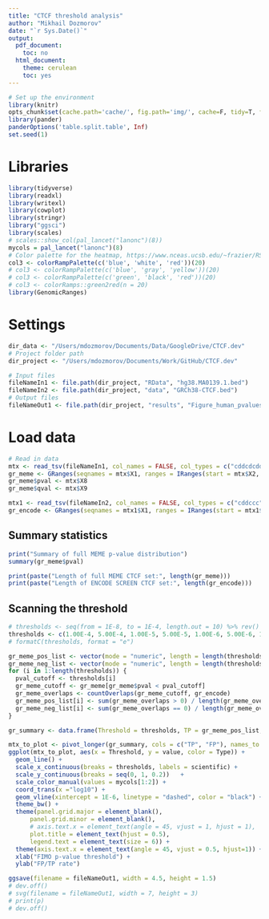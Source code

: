 ```yaml
---
title: "CTCF threshold analysis"
author: "Mikhail Dozmorov"
date: "`r Sys.Date()`"
output:
  pdf_document:
    toc: no
  html_document:
    theme: cerulean
    toc: yes
---
```


```r
# Set up the environment
library(knitr)
opts_chunk$set(cache.path='cache/', fig.path='img/', cache=F, tidy=T, fig.keep='high', echo=F, dpi=100, warnings=F, message=F, comment=NA, warning=F, results='as.is', fig.width = 10, fig.height = 6) #out.width=700, 
library(pander)
panderOptions('table.split.table', Inf)
set.seed(1)
```

# Libraries

```r
library(tidyverse)
library(readxl)
library(writexl)
library(cowplot)
library(stringr)
library("ggsci")
library(scales)
# scales::show_col(pal_lancet("lanonc")(8))
mycols = pal_lancet("lanonc")(8)
# Color palette for the heatmap, https://www.nceas.ucsb.edu/~frazier/RSpatialGuides/colorPaletteCheatsheet.pdf
col3 <- colorRampPalette(c('blue', 'white', 'red'))(20)
# col3 <- colorRampPalette(c('blue', 'gray', 'yellow'))(20)
# col3 <- colorRampPalette(c('green', 'black', 'red'))(20)
# col3 <- colorRamps::green2red(n = 20)
library(GenomicRanges)
```

# Settings

```r
dir_data <- "/Users/mdozmorov/Documents/Data/GoogleDrive/CTCF.dev"
# Project folder path
dir_project <- "/Users/mdozmorov/Documents/Work/GitHub/CTCF.dev"

# Input files
fileNameIn1 <- file.path(dir_project, "RData", "hg38.MA0139.1.bed")
fileNameIn2 <- file.path(dir_project, "data", "GRCh38-CTCF.bed")
# Output files
fileNameOut1 <- file.path(dir_project, "results", "Figure_human_pvalues_threshold.svg")
```

# Load data

```r
# Read in data
mtx <- read_tsv(fileNameIn1, col_names = FALSE, col_types = c("cddcdcdd"))
gr_meme <- GRanges(seqnames = mtx$X1, ranges = IRanges(start = mtx$X2, end = mtx$X3), strand = mtx$X6)
gr_meme$pval <- mtx$X8
gr_meme$qval <- mtx$X9

mtx1 <- read_tsv(fileNameIn2, col_names = FALSE, col_types = c("cddccc"))
gr_encode <- GRanges(seqnames = mtx1$X1, ranges = IRanges(start = mtx1$X2, end = mtx1$X3))
```

## Summary statistics

```r
print("Summary of full MEME p-value distribution")
summary(gr_meme$pval)

print(paste("Length of full MEME CTCF set:", length(gr_meme)))
print(paste("Length of ENCODE SCREEN CTCF set:", length(gr_encode)))
```

## Scanning the threshold

```r
# thresholds <- seq(from = 1E-8, to = 1E-4, length.out = 10) %>% rev()
thresholds <- c(1.00E-4, 5.00E-4, 1.00E-5, 5.00E-5, 1.00E-6, 5.00E-6, 1.00E-7, 5.00E-7, 1.00E-8)
# formatC(thresholds, format = "e")

gr_meme_pos_list <- vector(mode = "numeric", length = length(thresholds))
gr_meme_neg_list <- vector(mode = "numeric", length = length(thresholds))
for (i in 1:length(thresholds)) {
  pval_cutoff <- thresholds[i]
  gr_meme_cutoff <- gr_meme[gr_meme$pval < pval_cutoff]
  gr_meme_overlaps <- countOverlaps(gr_meme_cutoff, gr_encode)
  gr_meme_pos_list[i] <- sum(gr_meme_overlaps > 0) / length(gr_meme_overlaps)
  gr_meme_neg_list[i] <- sum(gr_meme_overlaps == 0) / length(gr_meme_overlaps)
}

gr_summary <- data.frame(Threshold = thresholds, TP = gr_meme_pos_list, FP = gr_meme_neg_list)

mtx_to_plot <- pivot_longer(gr_summary, cols = c("TP", "FP"), names_to = "Type")
ggplot(mtx_to_plot, aes(x = Threshold, y = value, color = Type)) +
  geom_line() +
  scale_x_continuous(breaks = thresholds, labels = scientific) +
  scale_y_continuous(breaks = seq(0, 1, 0.2))   + 
  scale_color_manual(values = mycols[1:2]) +
  coord_trans(x ="log10") +
  geom_vline(xintercept = 1E-6, linetype = "dashed", color = "black") +
  theme_bw() +
  theme(panel.grid.major = element_blank(), 
      panel.grid.minor = element_blank(), 
      # axis.text.x = element_text(angle = 45, vjust = 1, hjust = 1),
      plot.title = element_text(hjust = 0.5),
      legend.text = element_text(size = 6)) +
  theme(axis.text.x = element_text(angle = 45, vjust = 0.5, hjust=1)) +
  xlab("FIMO p-value threshold") +
  ylab("FP/TP rate")

ggsave(filename = fileNameOut1, width = 4.5, height = 1.5)
# dev.off()
# svg(filename = fileNameOut1, width = 7, height = 3)
# print(p)
# dev.off()

```



